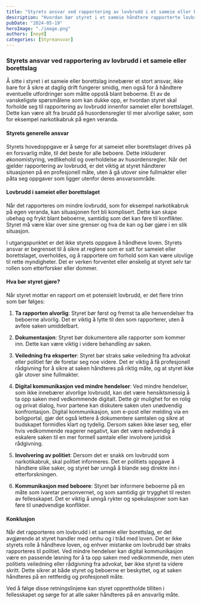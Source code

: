 ```yaml
---
title: "Styrets ansvar ved rapportering av lovbrudd i et sameie eller borettslag"
description: "Hvordan bør styret i et sameie håndtere rapporterte lovbrudd på en ansvarlig og juridisk forsvarlig måte?"
pubDate: "2024-05-19"
heroImage: "./image.png"
authors: [noyd]
categories: [Styreansvar]
---
```


### Styrets ansvar ved rapportering av lovbrudd i et sameie eller borettslag

Å sitte i styret i et sameie eller borettslag innebærer et stort ansvar, ikke bare for å sikre at daglig drift fungerer smidig, men også for å håndtere eventuelle utfordringer som måtte oppstå blant beboerne. Et av de vanskeligste spørsmålene som kan dukke opp, er hvordan styret skal forholde seg til rapportering av lovbrudd innenfor sameiet eller borettslaget. Dette kan være alt fra brudd på husordensregler til mer alvorlige saker, som for eksempel narkotikabruk på egen veranda.

#### Styrets generelle ansvar

Styrets hovedoppgave er å sørge for at sameiet eller borettslaget drives på en forsvarlig måte, til det beste for alle beboere. Dette inkluderer økonomistyring, vedlikehold og overholdelse av husordensregler. Når det gjelder rapportering av lovbrudd, er det viktig at styret håndterer situasjonen på en profesjonell måte, uten å gå utover sine fullmakter eller påta seg oppgaver som ligger utenfor deres ansvarsområde.

#### Lovbrudd i sameiet eller borettslaget

Når det rapporteres om mindre lovbrudd, som for eksempel narkotikabruk på egen veranda, kan situasjonen fort bli komplisert. Dette kan skape ubehag og frykt blant beboerne, samtidig som det kan føre til konflikter. Styret må være klar over sine grenser og hva de kan og bør gjøre i en slik situasjon.

I utgangspunktet er det ikke styrets oppgave å håndheve loven. Styrets ansvar er begrenset til å sikre at reglene som er satt for sameiet eller borettslaget, overholdes, og å rapportere om forhold som kan være ulovlige til rette myndigheter. Det er verken forventet eller ønskelig at styret selv tar rollen som etterforsker eller dommer.

#### Hva bør styret gjøre?

Når styret mottar en rapport om et potensielt lovbrudd, er det flere trinn som bør følges:

1. **Ta rapporten alvorlig**: Styret bør først og fremst ta alle henvendelser fra beboerne alvorlig. Det er viktig å lytte til den som rapporterer, uten å avfeie saken umiddelbart.

2. **Dokumentasjon**: Styret bør dokumentere alle rapporter som kommer inn. Dette kan være viktig i videre behandling av saken.

3. **Veiledning fra eksperter**: Styret bør straks søke veiledning fra advokat eller politiet før de foretar seg noe videre. Det er viktig å få profesjonell rådgivning for å sikre at saken håndteres på riktig måte, og at styret ikke går utover sine fullmakter.

4. **Digital kommunikasjon ved mindre hendelser**: Ved mindre hendelser, som ikke innebærer alvorlige lovbrudd, kan det være hensiktsmessig å ta opp saken med vedkommende digitalt. Dette gir mulighet for en rolig og privat dialog, hvor partene kan diskutere saken uten unødvendig konfrontasjon. Digital kommunikasjon, som e-post eller melding via en boligportal, gjør det også lettere å dokumentere samtalen og sikre at budskapet formidles klart og tydelig. Dersom saken ikke løser seg, eller hvis vedkommende reagerer negativt, kan det være nødvendig å eskalere saken til en mer formell samtale eller involvere juridisk rådgivning.

5. **Involvering av politiet**: Dersom det er snakk om lovbrudd som narkotikabruk, skal politiet informeres. Det er politiets oppgave å håndtere slike saker, og styret bør unngå å blande seg direkte inn i etterforskningen.

6. **Kommunikasjon med beboere**: Styret bør informere beboerne på en måte som ivaretar personvernet, og som samtidig gir trygghet til resten av fellesskapet. Det er viktig å unngå rykter og spekulasjoner som kan føre til unødvendige konflikter.

#### Konklusjon

Når det rapporteres om lovbrudd i et sameie eller borettslag, er det avgjørende at styret handler med omhu og i tråd med loven. Det er ikke styrets rolle å håndheve loven, og enhver mistanke om lovbrudd bør straks rapporteres til politiet. Ved mindre hendelser kan digital kommunikasjon være en passende løsning for å ta opp saken med vedkommende, men uten politiets veiledning eller rådgivning fra advokat, bør ikke styret ta videre skritt. Dette sikrer at både styret og beboerne er beskyttet, og at saken håndteres på en rettferdig og profesjonell måte.

Ved å følge disse retningslinjene kan styret opprettholde tilliten i fellesskapet og sørge for at alle saker håndteres på en ansvarlig måte.
